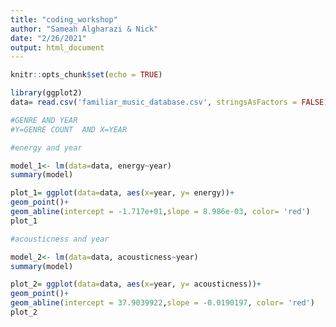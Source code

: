 ```yaml
---
title: "coding_workshop"
author: "Sameah Algharazi & Nick"
date: "2/26/2021"
output: html_document
---
```


```r
knitr::opts_chunk$set(echo = TRUE)
```

```r
library(ggplot2)
data= read.csv('familiar_music_database.csv', stringsAsFactors = FALSE)
```

```r
#GENRE AND YEAR 
#Y=GENRE COUNT  AND X=YEAR
```

```r

#energy and year 

model_1<- lm(data=data, energy~year)
summary(model)

plot_1= ggplot(data=data, aes(x=year, y= energy))+
geom_point()+
geom_abline(intercept = -1.717e+01,slope = 8.986e-03, color= 'red')
plot_1


```


```r

#acousticness and year 

model_2<- lm(data=data, acousticness~year)
summary(model)

plot_2= ggplot(data=data, aes(x=year, y= acousticness))+
geom_point()+
geom_abline(intercept = 37.9039922,slope = -0.0190197, color= 'red')
plot_2
  


```
